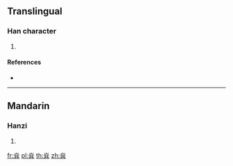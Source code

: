 {{character info/new}}
==Translingual==

===Han character===
{{Han char|rn=86|rad=火|as=06|sn=10|four=90801|canj=FTC,XFTC}}

# {{defn|Han|sort=火06}}

====References====
* {{Han ref|kx=0671.060|dkj=19013|hdz=32199.010|uh=70E1|ud=28897|bh=D27C|bd=53884}}

----

==Mandarin==

===Hanzi===
{{cmn-hanzi|pin=[[guāng]] ([[guang1]])|wg=kuang<sup>1</sup>}}

# {{defn|lang=cmn|sort=火06}}

[[fr:烡]]
[[pl:烡]]
[[th:烡]]
[[zh:烡]]